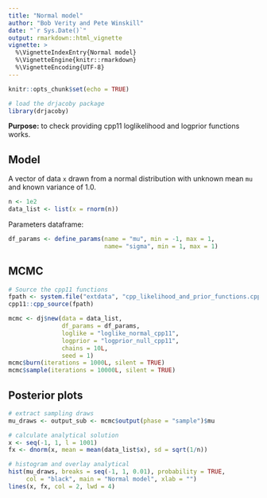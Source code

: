 ```yaml
---
title: "Normal model"
author: "Bob Verity and Pete Winskill"
date: "`r Sys.Date()`"
output: rmarkdown::html_vignette
vignette: >
  %\VignetteIndexEntry{Normal model}
  %\VignetteEngine{knitr::rmarkdown}
  %\VignetteEncoding{UTF-8}
---
```


```r
knitr::opts_chunk$set(echo = TRUE)
```

```r
# load the drjacoby package
library(drjacoby)
```

**Purpose:** to check providing cpp11 loglikelihood and logprior functions works.

## Model

A vector of data `x` drawn from a normal distribution with unknown mean `mu` and known variance of 1.0.

```r
n <- 1e2
data_list <- list(x = rnorm(n))
```

Parameters dataframe:

```r
df_params <- define_params(name = "mu", min = -1, max = 1,
                           name= "sigma", min = 1, max = 1)
```

## MCMC

```r
# Source the cpp11 functions
fpath <- system.file("extdata", "cpp_likelihood_and_prior_functions.cpp", package = "drjacoby")
cpp11::cpp_source(fpath)

mcmc <- dj$new(data = data_list,
               df_params = df_params,
               loglike = "loglike_normal_cpp11",
               logprior = "logprior_null_cpp11",
               chains = 10L,
               seed = 1)
mcmc$burn(iterations = 1000L, silent = TRUE)
mcmc$sample(iterations = 10000L, silent = TRUE)
```

## Posterior plots

```r
# extract sampling draws
mu_draws <- output_sub <- mcmc$output(phase = "sample")$mu

# calculate analytical solution
x <- seq(-1, 1, l = 1001)
fx <- dnorm(x, mean = mean(data_list$x), sd = sqrt(1/n))

# histogram and overlay analytical
hist(mu_draws, breaks = seq(-1, 1, 0.01), probability = TRUE,
     col = "black", main = "Normal model", xlab = "")
lines(x, fx, col = 2, lwd = 4)
```
